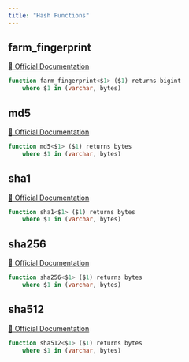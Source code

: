 ```yaml
---
title: "Hash Functions"
---
```


## farm_fingerprint
[🔗 Official Documentation](#https://cloud.google.com/bigquery/docs/reference/standard-sql/hash_functions#farm_fingerprint)

```sql
function farm_fingerprint<$1> ($1) returns bigint
	where $1 in (varchar, bytes)
```


## md5
[🔗 Official Documentation](#https://cloud.google.com/bigquery/docs/reference/standard-sql/hash_functions#md5)

```sql
function md5<$1> ($1) returns bytes
	where $1 in (varchar, bytes)
```


## sha1
[🔗 Official Documentation](#https://cloud.google.com/bigquery/docs/reference/standard-sql/hash_functions#sha1)

```sql
function sha1<$1> ($1) returns bytes
	where $1 in (varchar, bytes)
```


## sha256
[🔗 Official Documentation](#https://cloud.google.com/bigquery/docs/reference/standard-sql/hash_functions#sha256)

```sql
function sha256<$1> ($1) returns bytes
	where $1 in (varchar, bytes)
```


## sha512
[🔗 Official Documentation](#https://cloud.google.com/bigquery/docs/reference/standard-sql/hash_functions#sha512)

```sql
function sha512<$1> ($1) returns bytes
	where $1 in (varchar, bytes)
```



